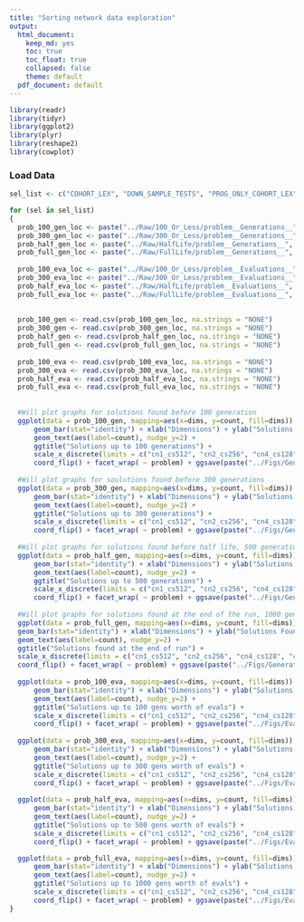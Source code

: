 ---
title: "Sorting network data exploration"
output: 
  html_document: 
    keep_md: yes
    toc: true
    toc_float: true
    collapsed: false
    theme: default
  pdf_document: default
---

<!-- ## Setup -->

<!-- ### Dependencies -->

```{r}

library(readr)
library(tidyr)
library(ggplot2)
library(plyr)
library(reshape2)
library(cowplot)

```

### Load Data

```{r}

sel_list <- c("COHORT_LEX", "DOWN_SAMPLE_TESTS", "PROG_ONLY_COHORT_LEX", "TRUNCATED")

for (sel in sel_list)
{
  prob_100_gen_loc <- paste("../Raw/100_Or_Less/problem__Generations__", sel, ".csv", sep = "")
  prob_300_gen_loc <- paste("../Raw/300_Or_Less/problem__Generations__", sel, ".csv", sep = "")
  prob_half_gen_loc <- paste("../Raw/HalfLife/problem__Generations__", sel, ".csv", sep = "")
  prob_full_gen_loc <- paste("../Raw/FullLife/problem__Generations__", sel, ".csv", sep = "")
  
  prob_100_eva_loc <- paste("../Raw/100_Or_Less/problem__Evaluations__", sel, ".csv", sep = "")
  prob_300_eva_loc <- paste("../Raw/300_Or_Less/problem__Evaluations__", sel, ".csv", sep = "")
  prob_half_eva_loc <- paste("../Raw/HalfLife/problem__Evaluations__", sel, ".csv", sep = "")
  prob_full_eva_loc <- paste("../Raw/FullLife/problem__Evaluations__", sel, ".csv", sep = "")
  
  
  prob_100_gen <- read.csv(prob_100_gen_loc, na.strings = "NONE")
  prob_300_gen <- read.csv(prob_300_gen_loc, na.strings = "NONE")
  prob_half_gen <- read.csv(prob_half_gen_loc, na.strings = "NONE")
  prob_full_gen <- read.csv(prob_full_gen_loc, na.strings = "NONE")
   
  prob_100_eva <- read.csv(prob_100_eva_loc, na.strings = "NONE")
  prob_300_eva <- read.csv(prob_300_eva_loc, na.strings = "NONE")
  prob_half_eva <- read.csv(prob_half_eva_loc, na.strings = "NONE")
  prob_full_eva <- read.csv(prob_full_eva_loc, na.strings = "NONE")
  
  
  #Will plot graphs for solutions found before 100 generation
  ggplot(data = prob_100_gen, mapping=aes(x=dims, y=count, fill=dims)) +
      geom_bar(stat="identity") + xlab("Dimensions") + ylab("Solutions Found") + ylim(0, 50) + guides(fill=FALSE) +
      geom_text(aes(label=count), nudge_y=2) +
      ggtitle("Solutions up to 100 generations") +
      scale_x_discrete(limits = c("cn1_cs512", "cn2_cs256", "cn4_cs128", "cn8_cs64", "cn16_cs32", "cn32_cs16", "cn64_cs8", "cn128_cs4", "cn256_cs2")) +
      coord_flip() + facet_wrap( ~ problem) + ggsave(paste("../Figs/Generations/SolutionCount/100_Or_Less/problems/", sel,"__problem_Count_100.png", sep = ""), height=15, width=17)
  
  #Will plot graphs for soulutions found before 300 generations
  ggplot(data = prob_300_gen, mapping=aes(x=dims, y=count, fill=dims)) +
      geom_bar(stat="identity") + xlab("Dimensions") + ylab("Solutions Found") + ylim(0, 50) + guides(fill=FALSE) +
      geom_text(aes(label=count), nudge_y=2) +
      ggtitle("Solutions up to 300 generations") +
      scale_x_discrete(limits = c("cn1_cs512", "cn2_cs256", "cn4_cs128", "cn8_cs64", "cn16_cs32", "cn32_cs16", "cn64_cs8", "cn128_cs4", "cn256_cs2")) +
      coord_flip() + facet_wrap( ~ problem) + ggsave(paste("../Figs/Generations/SolutionCount/300_Or_Less/problems/", sel,"__problem_Count_300.png", sep = ""), height=15, width=17)
  
  #Will plot graphs for solutions found before half life, 500 generation
  ggplot(data = prob_half_gen, mapping=aes(x=dims, y=count, fill=dims)) +
      geom_bar(stat="identity") + xlab("Dimensions") + ylab("Solutions Found") + ylim(0, 50) + guides(fill=FALSE) +
      geom_text(aes(label=count), nudge_y=2) +
      ggtitle("Solutions up to 500 generations") +
      scale_x_discrete(limits = c("cn1_cs512", "cn2_cs256", "cn4_cs128", "cn8_cs64", "cn16_cs32", "cn32_cs16", "cn64_cs8", "cn128_cs4", "cn256_cs2")) +
      coord_flip() + facet_wrap( ~ problem) + ggsave(paste("../Figs/Generations/SolutionCount/HalfLife/problems/", sel,"__problem_Count_500.png", sep = ""), height=15, width=17)
  
  #Will plot graphs for solutions found at the end of the run, 1000 generations
  ggplot(data = prob_full_gen, mapping=aes(x=dims, y=count, fill=dims)) +
  geom_bar(stat="identity") + xlab("Dimensions") + ylab("Solutions Found") + ylim(0, 50) + guides(fill=FALSE) +
  geom_text(aes(label=count), nudge_y=2) +
  ggtitle("Solutions found at the end of run") +
  scale_x_discrete(limits = c("cn1_cs512", "cn2_cs256", "cn4_cs128", "cn8_cs64", "cn16_cs32", "cn32_cs16", "cn64_cs8", "cn128_cs4", "cn256_cs2")) +
  coord_flip() + facet_wrap( ~ problem) + ggsave(paste("../Figs/Generations/SolutionCount/FullLife/problems/", sel,"__problem_Count_1000.png", sep = ""), height=15, width=17)
  
  ggplot(data = prob_100_eva, mapping=aes(x=dims, y=count, fill=dims)) +
      geom_bar(stat="identity") + xlab("Dimensions") + ylab("Solutions Found") + ylim(0, 50) + guides(fill=FALSE) +
      geom_text(aes(label=count), nudge_y=2) +
      ggtitle("Solutions up to 100 gens worth of evals") +
      scale_x_discrete(limits = c("cn1_cs512", "cn2_cs256", "cn4_cs128", "cn8_cs64", "cn16_cs32", "cn32_cs16", "cn64_cs8", "cn128_cs4", "cn256_cs2")) +
      coord_flip() + facet_wrap( ~ problem) + ggsave(paste("../Figs/Evaluations/SolutionCount/100_Or_Less/problems/", sel,"__problem_Count_100.png", sep = ""), height=15, width=17)
  
  ggplot(data = prob_300_eva, mapping=aes(x=dims, y=count, fill=dims)) + 
      geom_bar(stat="identity") + xlab("Dimensions") + ylab("Solutions Found") + ylim(0, 50) + guides(fill=FALSE) +
      geom_text(aes(label=count), nudge_y=2) +
      ggtitle("Solutions up to 300 gens worth of evals") +
      scale_x_discrete(limits = c("cn1_cs512", "cn2_cs256", "cn4_cs128", "cn8_cs64", "cn16_cs32", "cn32_cs16", "cn64_cs8", "cn128_cs4", "cn256_cs2")) +
      coord_flip() + facet_wrap( ~ problem) + ggsave(paste("../Figs/Evaluations/SolutionCount/300_Or_Less/problems/", sel,"__problem_Count_300.png", sep = ""), height=15, width=17)
  
  ggplot(data = prob_half_eva, mapping=aes(x=dims, y=count, fill=dims)) +
      geom_bar(stat="identity") + xlab("Dimensions") + ylab("Solutions Found") + ylim(0, 50) + guides(fill=FALSE) +
      geom_text(aes(label=count), nudge_y=2) +
      ggtitle("Solutions up to 500 gens worth of evals") +
      scale_x_discrete(limits = c("cn1_cs512", "cn2_cs256", "cn4_cs128", "cn8_cs64", "cn16_cs32", "cn32_cs16", "cn64_cs8", "cn128_cs4", "cn256_cs2")) +
      coord_flip() + facet_wrap( ~ problem) + ggsave(paste("../Figs/Evaluations/SolutionCount/HalfLife/problems/", sel,"__problem_Count_500.png", sep = ""), height=15, width=17)

  ggplot(data = prob_full_eva, mapping=aes(x=dims, y=count, fill=dims)) +
      geom_bar(stat="identity") + xlab("Dimensions") + ylab("Solutions Found") + ylim(0, 50) + guides(fill=FALSE) +
      geom_text(aes(label=count), nudge_y=2) +
      ggtitle("Solutions up to 1000 gens worth of evals") +
      scale_x_discrete(limits = c("cn1_cs512", "cn2_cs256", "cn4_cs128", "cn8_cs64", "cn16_cs32", "cn32_cs16", "cn64_cs8", "cn128_cs4", "cn256_cs2")) +
      coord_flip() + facet_wrap( ~ problem) + ggsave(paste("../Figs/Evaluations/SolutionCount/FullLife/problems/", sel,"__problem_Count_1000.png", sep = ""), height=15, width=17)
}
```
